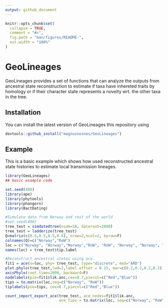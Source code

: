 ```yaml
---
output: github_document
---
```


<!-- README.md is generated from README.Rmd. Please edit that file -->

```r
knitr::opts_chunk$set(
  collapse = TRUE,
  comment = "#>",
  fig.path = "man/figures/README-",
  out.width = "100%"
)
```

# GeoLineages

<!-- badges: start -->
<!-- badges: end -->

GeoLineages provides a set of functions that can analyze the outputs from ancestral state reconstruction to estimate if taxa have inhereted traits by homology 
or if their character state represents a novelty wrt. the other taxa in the tree. 

## Installation

You can install the latest version of GeoLineages this repository using 

``` r
devtools::github_install("magnusnosnes/GeoLineages")
```

## Example

This is a basic example which shows how used reconstructed ancestral state histories to estimate local transmission lineages.


```r
library(GeoLineages)
## basic example code

set.seed(400)
library(ape)
library(phytools)
library(phangorn)
library(BactDating)

#Simulate data from Norway and rest of the world
#set.seed(400)
tree_test = simdatedtree(nsam=10, dateroot=2000)
tree_test = ladderize(tree_test)
Q=matrix(c(0.5,0.5,0.5,0.5), nrow=2,ncol=2, byrow=F)
colnames(Q)=c("Norway","RoW")
loc = c("Norway", "Norway","Norway","RoW", "RoW", "Norway", "Norway", "RoW", "RoW", "RoW")
names(loc) = tree_test$tip.label

#Reconstruct ancestral states using ace. 
fit1 = ace(x=loc, phy= tree_test, type="discrete", mod="ARD")
plot.phylo(tree_test,lwd=2,label.offset = 0.15, mar=c(0.2,0.2,0.2,0.2))
axisPhylo(root.time=2000, backward=F)
nodelabels(pie=fit1$lik.anc,cex=0.7,piecol=c("Red","Blue"))
tips = to.matrix(loc,seq=c("Norway", "RoW"))
tiplabels(pie=tips, cex=0.7,piecol=c("Red","Blue"))

count_import_export_ace(tree_test, ace_nodes=fit1$lik.anc,
                        ace_tips = to.matrix(loc, seq=c("Norway", "RoW")), start_time=2000)
```

